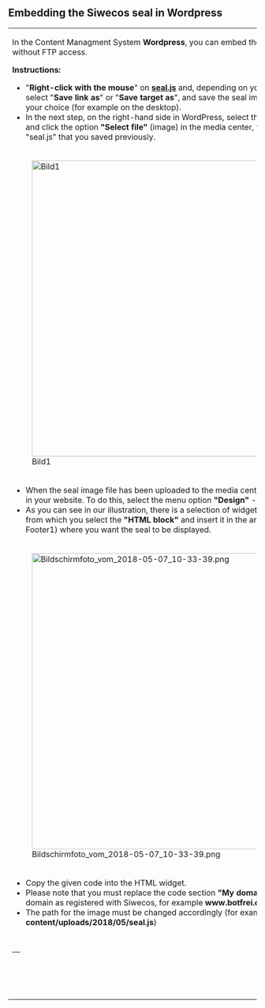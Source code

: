 
== Embedding the Siwecos seal in Wordpress ==

{|
|- 
|
In the Content Managment System '''Wordpress''', you can embed the Siwecos seal even without FTP access.

'''Instructions:''' 
* "'''Right-click with the mouse'''" on '''[https://siwecos.de/wp-content/plugins/seal-of-trust/seal.js seal.js]''' and, depending on your operating system, select "'''Save link as'''" or "'''Save target as'''", and save the seal image file in a directory of your choice (for example on the desktop).
* In the next step, on the right-hand side in WordPress, select the menu option '''"Media"''' and click the option '''"Select file"''' (image) in the media center, then select the file "seal.js" that you saved previously.

|- 
|
[[File:Bildschirmfoto_vom_2018-05-07_09-46-44.png|left|600px| Bild1]]

|-
|
* When the seal image file has been uploaded to the media center, it must be embedded in your website. To do this, select the menu option '''"Design"''' - '''"Widgets"'''.
* As you can see in our illustration, there is a selection of widgets (audio, image, gallery) from which you select the '''"HTML block"''' and insert it in the area (for example Footer1) where you want the seal to be displayed.

|- 
|
[[File:Bildschirmfoto_vom_2018-05-07_10-33-39.png|left|600px]]

|-
|
* Copy the given code into the HTML widget.
* Please note that you must replace the code section '''"My domain"''' by the name your domain as registered with Siwecos, for example '''www.botfrei.de'''.
* The path for the image must be changed accordingly (for example '''/wp-content/uploads/2018/05/seal.js''')

 <a href="https://siwecos.de/scanned-by-siwecos?data-siwecos=My Domain&format=d.m.y">
   <svg width="150" height="58" id="siwecos-seal"/>
   <script src="/wp-content/uploads/2018/05/seal.js"></script>
 </a>
|}
